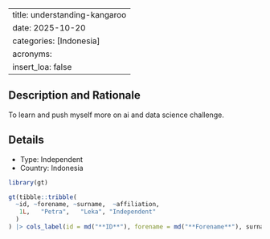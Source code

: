 
---
title: understanding-kangaroo
date: 2025-10-20
categories: [Indonesia]
acronyms:
  insert_loa: false
---

## Description and Rationale

To learn and push myself more on ai and data science challenge.

## Details

* Type: Independent
* Country: Indonesia

```r
library(gt)

gt(tibble::tribble(
  ~id, ~forename, ~surname,  ~affiliation,
   1L,   "Petra",   "Leka", "Independent"
  )
) |> cols_label(id = md("**ID**"), forename = md("**Forename**"), surname ~ md("**Surname**"), affiliation ~ md("**Affiliation**"))
```
